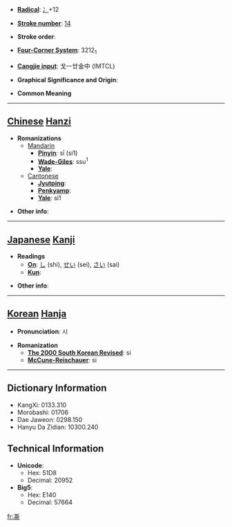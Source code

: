 * '''[[Wiktionary:Chinese radical index| Radical]]''': [[Wiktionary:Chinese radical index 冫|冫]]+12

* '''[[Wiktionary:Chinese total strokes index|Stroke number]]''': [[Wiktionary:Chinese total strokes index 14|14]]

* '''Stroke order''': 

* '''[[Wiktionary:Chinese four corner index|Four-Corner System]]''': 3212<sub>1</sub>

* '''[[Wiktionary:Chinese Cangjie index|Cangjie input]]''': 戈一廿金中 (IMTCL)

* '''Graphical Significance and Origin''': 

* '''Common Meaning'''

----

== [[Chinese]] [[Hanzi]] ==

* '''Romanizations'''
** [[Mandarin]]
*** '''[[Pinyin]]''': sī (si1)
*** '''[[Wade-Giles]]''': ssu<sup>1</sup>
*** '''[[Yale]]''': 
**[[Cantonese]]
***'''[[Jyutping]]''':
***'''[[Penkyamp]]''': 
***'''[[Yale]]''': si1

* '''Other info''': 

----

== [[Japanese]] [[Kanji]] ==

* '''Readings'''
** '''[[On]]''': [[し]] (shi), [[せい]] (sei), [[さい]] (sai)
** '''[[Kun]]''': 

* '''Other info''':  

----

== [[Korean]] [[Hanja]] ==

* '''Pronunciation''': 시

* '''Romanization'''
** '''[[The 2000 South Korean Revised Romanization|The 2000 South Korean Revised]]''': si
** '''[[McCune-Reischauer]]''': si

----

== Dictionary Information ==

* KangXi: 0133.310
* Morobashi: 01706
* Dae Jaweon: 0298.150
* Hanyu Da Zidian: 10300.240

== Technical Information ==

* '''Unicode''':
** Hex: 51D8
** Decimal: 20952
* '''Big5''':
** Hex: E140
** Decimal: 57664

[[fr:凘]]